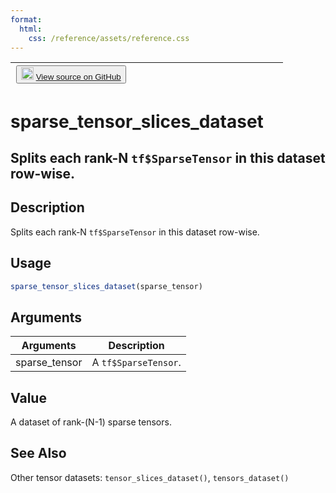 ```yaml
---
format:
  html:
    css: /reference/assets/reference.css
---
```


| <button class="button"> ![](/reference/assets/GitHub-Mark-32px.png){width="20"} [View source on GitHub](https://github.com/rstudio/tfdatasets//blob/main/R/tensors_dataset.R#L60) </button> |
|:------------------------------:|:--------------------------------------:|

# sparse_tensor_slices_dataset

## Splits each rank-N `tf$SparseTensor` in this dataset row-wise.

## Description
Splits each rank-N `tf$SparseTensor` in this dataset row-wise. 


## Usage
```r
sparse_tensor_slices_dataset(sparse_tensor) 
```

## Arguments
|Arguments|Description|
|---|---|
| sparse_tensor | A `tf$SparseTensor`. |



## Value
A dataset of rank-(N-1) sparse tensors. 



## See Also
Other tensor datasets:  `tensor_slices_dataset()`, `tensors_dataset()`

